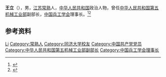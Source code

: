 {{Otheruses|other=名为王立的其他人物|王立}}

'''王立'''（{{bd|1917年|}}），男，[[江苏|江苏]][[常熟|常熟]]人，[[中华人民共和国|中华人民共和国]]政治人物，曾任[[中华人民共和国第五机械工业部|中华人民共和国第五机械工业部]]副部长，[[中国兵工学会|中国兵工学会]]理事长。<ref>{{Cite book|title=中国共产党名人录|author=于俊道主编|publisher=四川人民出版社|year=1997|isbn=|location=成都|pages=}}</ref><ref>{{cite book|title=中囯人名大辞典·当代人物卷|author=廖盖隆等编|year=1990|publisher=上海辞书出版社|location=上海|page=}}</ref>

== 参考资料 ==
{{reflist}}

{{中国人物小作品}}

{{Authority control}}
{{DEFAULTSORT:Wang王}}
[[Category:王姓|Li]]
[[Category:常熟人|Category:常熟人]]
[[Category:同济大学校友|Category:同济大学校友]]
[[Category:中国共产党党员|Category:中国共产党党员]]
[[Category:中华人民共和国第五机械工业部副部长|Category:中华人民共和国第五机械工业部副部长]]
[[Category:中国兵工学会理事长|Category:中国兵工学会理事长]]